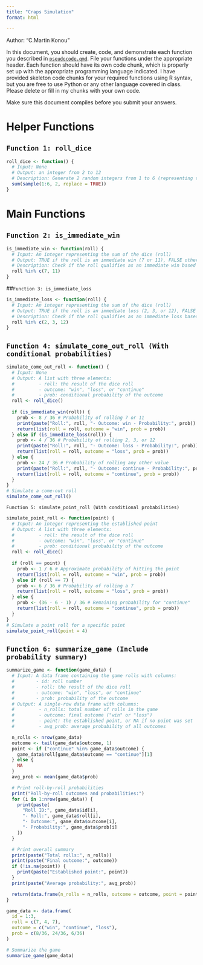 ```yaml
---
title: "Craps Simulation"
format: html

---
```

Author: "C.Martin Konou"

In this document, you should create, code, and demonstrate each function you described in [`pseudocode.qmd`](pseudocode.qmd).
File your functions under the appropriate header. 
Each function should have its own code chunk, which is properly set up with the appropriate programming language indicated.
I have provided skeleton code chunks for your required functions using R syntax, but you are free to use Python or any other language covered in class. 
Please delete or fill in my chunks with your own code.

Make sure this document compiles before you submit your answers.

# Helper Functions

## `Function 1: roll_dice`

```r
roll_dice <- function() {
  # Input: None
  # Output: an integer from 2 to 12
  # Description: Generate 2 random integers from 1 to 6 (representing two dice) and return their sum.
  sum(sample(1:6, 2, replace = TRUE))
}

```


# Main Functions

## `Function 2: is_immediate_win`
```r
is_immediate_win <- function(roll) {
  # Input: An integer representing the sum of the dice (roll)
  # Output: TRUE if the roll is an immediate win (7 or 11), FALSE otherwise
  # Description: Check if the roll qualifies as an immediate win based on craps rules.
  roll %in% c(7, 11)
}
```
##`Function 3: is_immediate_loss`
```r
is_immediate_loss <- function(roll) {
  # Input: An integer representing the sum of the dice (roll)
  # Output: TRUE if the roll is an immediate loss (2, 3, or 12), FALSE otherwise
  # Description: Check if the roll qualifies as an immediate loss based on craps rules.
  roll %in% c(2, 3, 12)
}
```

## `Function 4: simulate_come_out_roll (With conditional probabilities)`
```r
simulate_come_out_roll <- function() {
  # Input: None
  # Output: A list with three elements:
  #         - roll: the result of the dice roll
  #         - outcome: "win", "loss", or "continue"
  #         - prob: conditional probability of the outcome
  roll <- roll_dice()
  
  if (is_immediate_win(roll)) {
    prob <- 8 / 36 # Probability of rolling 7 or 11
    print(paste("Roll:", roll, "- Outcome: win - Probability:", prob))
    return(list(roll = roll, outcome = "win", prob = prob))
  } else if (is_immediate_loss(roll)) {
    prob <- 4 / 36 # Probability of rolling 2, 3, or 12
    print(paste("Roll:", roll, "- Outcome: loss - Probability:", prob))
    return(list(roll = roll, outcome = "loss", prob = prob))
  } else {
    prob <- 24 / 36 # Probability of rolling any other value
    print(paste("Roll:", roll, "- Outcome: continue - Probability:", prob))
    return(list(roll = roll, outcome = "continue", prob = prob))
  }
}
# Simulate a come-out roll
simulate_come_out_roll()
```
`Function 5: simulate_point_roll (With conditional probabilities)`
```r
simulate_point_roll <- function(point) {
  # Input: An integer representing the established point
  # Output: A list with three elements:
  #         - roll: the result of the dice roll
  #         - outcome: "win", "loss", or "continue"
  #         - prob: conditional probability of the outcome
  roll <- roll_dice()
  
  if (roll == point) {
    prob <- 1 / 6 # Approximate probability of hitting the point
    return(list(roll = roll, outcome = "win", prob = prob))
  } else if (roll == 7) {
    prob <- 6 / 36 # Probability of rolling a 7
    return(list(roll = roll, outcome = "loss", prob = prob))
  } else {
    prob <- (36 - 6 - 1) / 36 # Remaining probability for "continue"
    return(list(roll = roll, outcome = "continue", prob = prob))
  }
}
# Simulate a point roll for a specific point
simulate_point_roll(point = 4)
```

## `Function 6: summarize_game (Include probability summary)`
```r
summarize_game <- function(game_data) {
  # Input: A data frame containing the game rolls with columns:
  #        - id: roll number
  #        - roll: the result of the dice roll
  #        - outcome: "win", "loss", or "continue"
  #        - prob: probability of the outcome
  # Output: A single-row data frame with columns:
  #         - n_rolls: total number of rolls in the game
  #         - outcome: final outcome ("win" or "loss")
  #         - point: the established point, or NA if no point was set
  #         - avg_prob: average probability of all outcomes

  n_rolls <- nrow(game_data)
  outcome <- tail(game_data$outcome, 1)
  point <- if ("continue" %in% game_data$outcome) {
    game_data$roll[game_data$outcome == "continue"][1]
  } else {
    NA
  }
  avg_prob <- mean(game_data$prob)

  # Print roll-by-roll probabilities
  print("Roll-by-roll outcomes and probabilities:")
  for (i in 1:nrow(game_data)) {
    print(paste(
      "Roll ID:", game_data$id[i],
      "- Roll:", game_data$roll[i],
      "- Outcome:", game_data$outcome[i],
      "- Probability:", game_data$prob[i]
    ))
  }

  # Print overall summary
  print(paste("Total rolls:", n_rolls))
  print(paste("Final outcome:", outcome))
  if (!is.na(point)) {
    print(paste("Established point:", point))
  }
  print(paste("Average probability:", avg_prob))

  return(data.frame(n_rolls = n_rolls, outcome = outcome, point = point, avg_prob = avg_prob, stringsAsFactors = FALSE))
}

```

```r
game_data <- data.frame(
  id = 1:3,
  roll = c(7, 4, 7),
  outcome = c("win", "continue", "loss"),
  prob = c(8/36, 24/36, 6/36)
)

# Summarize the game
summarize_game(game_data)

```

